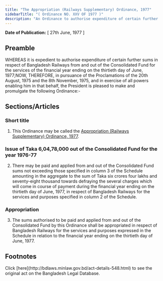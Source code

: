 ```yaml
---
title: "The Appropriation (Railways Supplementary) Ordinance, 1977"
sidebarTitle: "( Ordinance NO. XXV OF 1977 )"
description: "An Ordinance to authorise expenditure of certain further sums in respect of Bangladesh Railways from and out of the Consolidated Fund for the services of the financial year ending on the thirtieth day of June, 1977."
---
```


**Date of Publication:** [ 27th June, 1977 ]

## Preamble

WHEREAS it is expedient to authorise expenditure of certain further sums in respect of Bangladesh Railways from and out of the Consolidated Fund for the services of the financial year ending on the thirtieth day of June, 1977;NOW, THEREFORE, in pursuance of the Proclamations of the 20th August, 1975 and the 8th November, 1975, and in exercise of all powers enabling him in that behalf, the President is pleased to make and promulgate the following Ordinance:-

## Sections/Articles

### Short title

1. This Ordinance may be called the [Appropriation (Railways Supplementary) Ordinance, 1977](/act-548.html "Appropriation (Railways Supplementary) Ordinance, 1977").

### Issue of Taka 6,04,78,000 out of the Consolidated Fund for the year 1976-77

2. There may be paid and applied from and out of the Consolidated Fund sums not exceeding those specified in column 3 of the Schedule amounting in the aggregate to the sum of Taka six crores four lakhs and seventy-eight thousand towards defraying the several charges which will come in course of payment during the financial year ending on the thirtieth day of June, 1977, in respect of Bangladesh Railways for the services and purposes specified in column 2 of the Schedule.

### Appropriation

3. The sums authorised to be paid and applied from and out of the Consolidated Fund by this Ordinance shall be appropriated in respect of Bangladesh Railways for the services and purposes expressed in the Schedule in relation to the financial year ending on the thirtieth day of June, 1977.

## Footnotes

<Note>
  Click [here](http://bdlaws.minlaw.gov.bd/act-details-548.html) to see the original act on the Bangladesh Legal Database.
</Note>

